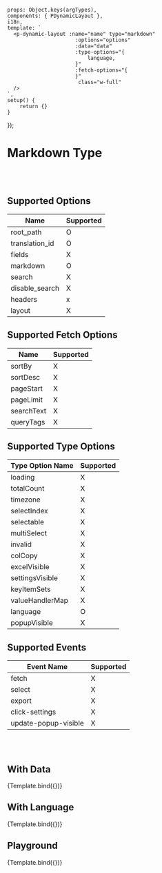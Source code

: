 
<Meta title='Data Display/Dynamic/Dynamic Layout/- Markdown'
      argTypes={getDynamicLayoutMarkdownArgTypes()}/>


    props: Object.keys(argTypes),
    components: { PDynamicLayout },
    i18n,
    template: `
      <p-dynamic-layout :name="name" type="markdown"
                          :options="options"
                          :data="data"
                          :type-options="{
                              language,
                          }"
                          :fetch-options="{
                          }"
                           class="w-full"
      />
    `,
    setup() {
        return {}
    }
});


# Markdown Type
<br/>
<br/>

## Supported Options

| Name | Supported |
| ---- | ----------- |
| root_path | O |
| translation_id | O |
| fields | X |
| markdown | O |
| search | X |
| disable_search | X |
| headers | x |
| layout | X |


## Supported Fetch Options

| Name | Supported |
| ---- | ---- |
| sortBy | X |
| sortDesc | X |
| pageStart | X |
| pageLimit | X |
| searchText | X |
| queryTags | X |

## Supported Type Options

| Type Option Name | Supported |
| ---- | ---- |
| loading | X |
| totalCount | X |
| timezone | X |
| selectIndex | X |
| selectable | X |
| multiSelect | X |
| invalid | X |
| colCopy | X |
| excelVisible | X |
| settingsVisible | X |
| keyItemSets | X |
| valueHandlerMap | X |
| language | O |
| popupVisible | X |


## Supported Events
| Event Name | Supported |
| ---------- | ----------- |
| fetch | X |
| select | X |
| export | X |
| click-settings | X |
| update-popup-visible | X |

<br/>
<br/>

## With Data

<Canvas>
    <Story name="With Data" args={{
        type: 'markdown',
        options: {markdown: `
# Support Template
## Summery
you are using {{data.compute.instance_type}}
## Security Group Rules Raw Data
there is {{ data.security_group_rules | length }} rules in your instance
\`\`\`json
{{data.security_group_rules}}
\`\`\`
`},
        data: {
            data: {
                compute: {
                    instance_type: 'm5.2xlarge',
                },
                security_group_rules: [
                    {
                        port_range_min: 80,
                        port_range_max: 80,
                        port: '80',
                        security_group_name: 'web security group',
                        security_group_id: '...',
                        remote_cidr: '172.16.0.0/16',
                        direction: 'inbound',
                        prtocol: 'TCP',
                        remote: '172.16.0.0/16',
                    },
                ]
            }
        },
    }}>
        {Template.bind({})}
    </Story>
</Canvas>


## With Language

<Canvas>
    <Story name="With Language" argTypes={{
        language: {
            control: {
                type: 'select',
                options: ['en', 'ko', 'ch']
            }
        }
    }} args={{
        type: 'markdown',
        options: {
            markdown: {
                en: '### Support English',
                ko: '### 한국어 지원',
            }
        },
    }}>
        {Template.bind({})}
    </Story>
</Canvas>


## Playground

<Canvas>
    <Story name="Playground" >
        {Template.bind({})}
    </Story>
</Canvas>

<ArgsTable story="Playground"/>

<br/>
<br/>

